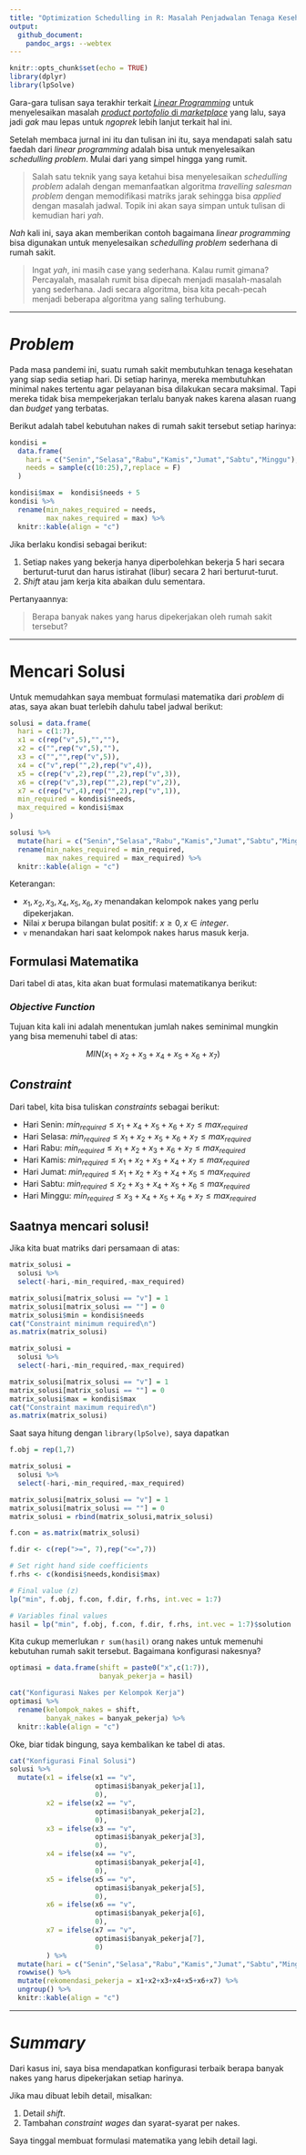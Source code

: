 ```yaml
---
title: "Optimization Schedulling in R: Masalah Penjadwalan Tenaga Kesehatan di Rumah Sakit"
output: 
  github_document:
    pandoc_args: --webtex
---
```


```r
knitr::opts_chunk$set(echo = TRUE)
library(dplyr)
library(lpSolve)
```

Gara-gara tulisan saya terakhir terkait [_Linear Programming_](https://ikanx101.com/blog/linear-r/) untuk menyelesaikan masalah [_product portofolio_ di _marketplace_](https://ikanx101.com/blog/binary-marketplace/) yang lalu, saya jadi _gak_ mau lepas untuk _ngoprek_ lebih lanjut terkait hal ini.

Setelah membaca jurnal ini itu dan tulisan ini itu, saya mendapati salah satu faedah dari _linear programming_ adalah bisa untuk menyelesaikan _schedulling problem_. Mulai dari yang simpel hingga yang rumit.

> Salah satu teknik yang saya ketahui bisa menyelesaikan _schedulling problem_ adalah dengan memanfaatkan algoritma _travelling salesman problem_ dengan memodifikasi matriks jarak sehingga bisa _applied_ dengan masalah jadwal. Topik ini akan saya simpan untuk tulisan di kemudian hari _yah_.

_Nah_ kali ini, saya akan memberikan contoh bagaimana _linear programming_ bisa digunakan untuk menyelesaikan _schedulling problem_ sederhana di rumah sakit.

> Ingat _yah_, ini masih case yang sederhana. Kalau rumit gimana? Percayalah, masalah rumit bisa dipecah menjadi masalah-masalah yang sederhana. Jadi secara algoritma, bisa kita pecah-pecah menjadi beberapa algoritma yang saling terhubung.

---

# _Problem_

Pada masa pandemi ini, suatu rumah sakit membutuhkan tenaga kesehatan yang siap sedia setiap hari. Di setiap harinya, mereka membutuhkan minimal nakes tertentu agar pelayanan bisa dilakukan secara maksimal. Tapi mereka tidak bisa mempekerjakan terlalu banyak nakes karena alasan ruang dan _budget_ yang terbatas. 

Berikut adalah tabel kebutuhan nakes di rumah sakit tersebut setiap harinya:

```r
kondisi = 
  data.frame(
    hari = c("Senin","Selasa","Rabu","Kamis","Jumat","Sabtu","Minggu"),
    needs = sample(c(10:25),7,replace = F)
  )

kondisi$max =  kondisi$needs + 5
kondisi %>% 
  rename(min_nakes_required = needs,
         max_nakes_required = max) %>% 
  knitr::kable(align = "c")
```

Jika berlaku kondisi sebagai berikut:

1. Setiap nakes yang bekerja hanya diperbolehkan bekerja 5 hari secara berturut-turut dan harus istirahat (libur) secara 2 hari berturut-turut.
1. _Shift_ atau jam kerja kita abaikan dulu sementara.

Pertanyaannya:

> Berapa banyak nakes yang harus dipekerjakan oleh rumah sakit tersebut?

---

# Mencari Solusi

Untuk memudahkan saya membuat formulasi matematika dari _problem_ di atas, saya akan buat terlebih dahulu tabel jadwal berikut:

```r
solusi = data.frame(
  hari = c(1:7),
  x1 = c(rep("v",5),"",""),
  x2 = c("",rep("v",5),""),
  x3 = c("","",rep("v",5)),
  x4 = c("v",rep("",2),rep("v",4)),
  x5 = c(rep("v",2),rep("",2),rep("v",3)),
  x6 = c(rep("v",3),rep("",2),rep("v",2)),
  x7 = c(rep("v",4),rep("",2),rep("v",1)),
  min_required = kondisi$needs,
  max_required = kondisi$max
)

solusi %>% 
  mutate(hari = c("Senin","Selasa","Rabu","Kamis","Jumat","Sabtu","Minggu")) %>% 
  rename(min_nakes_required = min_required,
         max_nakes_required = max_required) %>% 
  knitr::kable(align = "c")
```
Keterangan:

- $x_1,x_2,x_3,x_4,x_5,x_6,x_7$ menandakan kelompok nakes yang perlu dipekerjakan. 
- Nilai $x$ berupa bilangan bulat positif: $x \geq 0,x \in integer$.
- `v` menandakan hari saat kelompok nakes harus masuk kerja. 

## Formulasi Matematika

Dari tabel di atas, kita akan buat formulasi matematikanya berikut:

### _Objective Function_

Tujuan kita kali ini adalah menentukan jumlah nakes seminimal mungkin yang bisa memenuhi tabel di atas:

$$MIN(x_1+x_2+x_3+x_4+x_5+x_6+x_7)$$

## _Constraint_

Dari tabel, kita bisa tuliskan _constraints_ sebagai berikut:

- Hari Senin: $min_{required} \leq x_1+x_4+x_5+x_6+x_7 \leq max_{required}$
- Hari Selasa: $min_{required} \leq x_1+x_2+x_5+x_6+x_7 \leq max_{required}$
- Hari Rabu: $min_{required} \leq x_1+x_2+x_3+x_6+x_7 \leq max_{required}$
- Hari Kamis: $min_{required} \leq x_1+x_2+x_3+x_4+x_7 \leq max_{required}$
- Hari Jumat: $min_{required} \leq x_1+x_2+x_3+x_4+x_5 \leq max_{required}$
- Hari Sabtu: $min_{required} \leq x_2+x_3+x_4+x_5+x_6 \leq max_{required}$
- Hari Minggu: $min_{required} \leq x_3+x_4+x_5+x_6+x_7 \leq max_{required}$

## Saatnya mencari solusi!

Jika kita buat matriks dari persamaan di atas:

```r
matrix_solusi = 
  solusi %>% 
  select(-hari,-min_required,-max_required)

matrix_solusi[matrix_solusi == "v"] = 1
matrix_solusi[matrix_solusi == ""] = 0
matrix_solusi$min = kondisi$needs
cat("Constraint minimum required\n")
as.matrix(matrix_solusi)

matrix_solusi = 
  solusi %>% 
  select(-hari,-min_required,-max_required)

matrix_solusi[matrix_solusi == "v"] = 1
matrix_solusi[matrix_solusi == ""] = 0
matrix_solusi$max = kondisi$max
cat("Constraint maximum required\n")
as.matrix(matrix_solusi)
```

Saat saya hitung dengan `library(lpSolve)`, saya dapatkan

```r
f.obj = rep(1,7)

matrix_solusi = 
  solusi %>% 
  select(-hari,-min_required,-max_required)

matrix_solusi[matrix_solusi == "v"] = 1
matrix_solusi[matrix_solusi == ""] = 0
matrix_solusi = rbind(matrix_solusi,matrix_solusi)

f.con = as.matrix(matrix_solusi)

f.dir <- c(rep(">=", 7),rep("<=",7))

# Set right hand side coefficients
f.rhs <- c(kondisi$needs,kondisi$max)

# Final value (z)
lp("min", f.obj, f.con, f.dir, f.rhs, int.vec = 1:7)

# Variables final values
hasil = lp("min", f.obj, f.con, f.dir, f.rhs, int.vec = 1:7)$solution
```

Kita cukup memerlukan `r sum(hasil)` orang nakes untuk memenuhi kebutuhan rumah sakit tersebut. Bagaimana konfigurasi nakesnya?

```r
optimasi = data.frame(shift = paste0("x",c(1:7)),
                      banyak_pekerja = hasil)

cat("Konfigurasi Nakes per Kelompok Kerja")
optimasi %>% 
  rename(kelompok_nakes = shift,
         banyak_nakes = banyak_pekerja) %>% 
  knitr::kable(align = "c")
```

Oke, biar tidak bingung, saya kembalikan ke tabel di atas.

```r
cat("Konfigurasi Final Solusi")
solusi %>% 
  mutate(x1 = ifelse(x1 == "v",
                     optimasi$banyak_pekerja[1],
                     0),
         x2 = ifelse(x2 == "v",
                     optimasi$banyak_pekerja[2],
                     0),
         x3 = ifelse(x3 == "v",
                     optimasi$banyak_pekerja[3],
                     0),
         x4 = ifelse(x4 == "v",
                     optimasi$banyak_pekerja[4],
                     0),
         x5 = ifelse(x5 == "v",
                     optimasi$banyak_pekerja[5],
                     0),
         x6 = ifelse(x6 == "v",
                     optimasi$banyak_pekerja[6],
                     0),
         x7 = ifelse(x7 == "v",
                     optimasi$banyak_pekerja[7],
                     0)
         ) %>% 
  mutate(hari = c("Senin","Selasa","Rabu","Kamis","Jumat","Sabtu","Minggu")) %>% 
  rowwise() %>% 
  mutate(rekomendasi_pekerja = x1+x2+x3+x4+x5+x6+x7) %>% 
  ungroup() %>% 
  knitr::kable(align = "c")
```

---

# _Summary_

Dari kasus ini, saya bisa mendapatkan konfigurasi terbaik berapa banyak nakes yang harus dipekerjakan setiap harinya. 

Jika mau dibuat lebih detail, misalkan:

1. Detail _shift_.
1. Tambahan _constraint_ _wages_ dan syarat-syarat per nakes.

Saya tinggal membuat formulasi matematika yang lebih detail lagi.